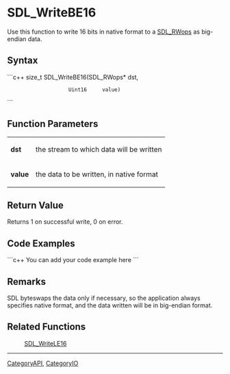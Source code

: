 
= SDL_WriteBE16 =
Use this function to write 16 bits in native format to a [[SDL_RWops]] as big-endian data.


== Syntax ==
```c++
size_t SDL_WriteBE16(SDL_RWops* dst,
                     Uint16     value)
```

== Function Parameters ==
{|
|'''dst'''
|the stream to which data will be written
|-
|'''value'''
|the data to be written, in native format
|}

== Return Value ==
Returns 1 on successful write, 0 on error.

== Code Examples ==
```c++
You can add your code example here
```

== Remarks ==
SDL byteswaps the data only if necessary, so the application always specifies native format, and the data written will be in big-endian format.

== Related Functions ==
:[[SDL_WriteLE16]]

----
[[CategoryAPI]], [[CategoryIO]]
